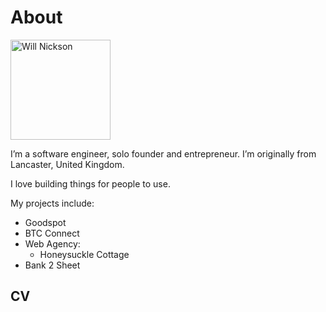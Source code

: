 # About

<a href="https://twitter.com/will__nickson" target="_blank">
    <Image
        className="rounded-xl bg-gray-100 block mt-2 mb-5 mx-auto sm:float-right sm:ml-5 sm:mb-5 grayscale hover:grayscale-0"
        src="/images/will-nickson.jpeg"
        width="160"
        height="160"
        alt="Will Nickson"
        priority
        unoptimized
    />
</a>

I&rsquo;m a software engineer, solo founder and entrepreneur. I&rsquo;m originally from Lancaster, United
Kingdom.

I love building things for people to use.

My projects include:
- Goodspot
- BTC Connect
- Web Agency:
    - Honeysuckle Cottage
- Bank 2 Sheet

## CV

